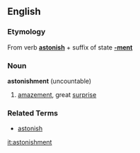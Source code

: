 ==English==
===Etymology===
From verb '''[[astonish]]''' + suffix of state '''[[-ment]]'''

===Noun===
'''astonishment'''  (uncountable)

# [[amazement]], great [[surprise]]

===Related Terms===
* [[astonish]]

[[it:astonishment]]